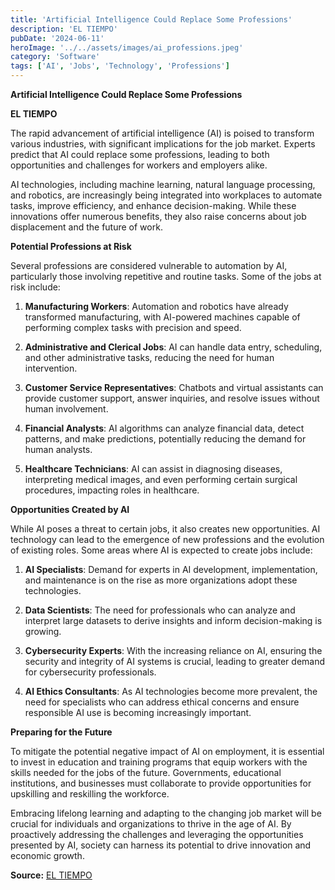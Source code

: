 ```yaml
---
title: 'Artificial Intelligence Could Replace Some Professions'
description: 'EL TIEMPO'
pubDate: '2024-06-11'
heroImage: '../../assets/images/ai_professions.jpeg'
category: 'Software'
tags: ['AI', 'Jobs', 'Technology', 'Professions']
---
```


**Artificial Intelligence Could Replace Some Professions**

**EL TIEMPO**

The rapid advancement of artificial intelligence (AI) is poised to transform various industries, with significant implications for the job market. Experts predict that AI could replace some professions, leading to both opportunities and challenges for workers and employers alike.

AI technologies, including machine learning, natural language processing, and robotics, are increasingly being integrated into workplaces to automate tasks, improve efficiency, and enhance decision-making. While these innovations offer numerous benefits, they also raise concerns about job displacement and the future of work.

**Potential Professions at Risk**

Several professions are considered vulnerable to automation by AI, particularly those involving repetitive and routine tasks. Some of the jobs at risk include:

1. **Manufacturing Workers**: Automation and robotics have already transformed manufacturing, with AI-powered machines capable of performing complex tasks with precision and speed.
2. **Administrative and Clerical Jobs**: AI can handle data entry, scheduling, and other administrative tasks, reducing the need for human intervention.

3. **Customer Service Representatives**: Chatbots and virtual assistants can provide customer support, answer inquiries, and resolve issues without human involvement.

4. **Financial Analysts**: AI algorithms can analyze financial data, detect patterns, and make predictions, potentially reducing the demand for human analysts.

5. **Healthcare Technicians**: AI can assist in diagnosing diseases, interpreting medical images, and even performing certain surgical procedures, impacting roles in healthcare.

**Opportunities Created by AI**

While AI poses a threat to certain jobs, it also creates new opportunities. AI technology can lead to the emergence of new professions and the evolution of existing roles. Some areas where AI is expected to create jobs include:

1. **AI Specialists**: Demand for experts in AI development, implementation, and maintenance is on the rise as more organizations adopt these technologies.

2. **Data Scientists**: The need for professionals who can analyze and interpret large datasets to derive insights and inform decision-making is growing.

3. **Cybersecurity Experts**: With the increasing reliance on AI, ensuring the security and integrity of AI systems is crucial, leading to greater demand for cybersecurity professionals.

4. **AI Ethics Consultants**: As AI technologies become more prevalent, the need for specialists who can address ethical concerns and ensure responsible AI use is becoming increasingly important.

**Preparing for the Future**

To mitigate the potential negative impact of AI on employment, it is essential to invest in education and training programs that equip workers with the skills needed for the jobs of the future. Governments, educational institutions, and businesses must collaborate to provide opportunities for upskilling and reskilling the workforce.

Embracing lifelong learning and adapting to the changing job market will be crucial for individuals and organizations to thrive in the age of AI. By proactively addressing the challenges and leveraging the opportunities presented by AI, society can harness its potential to drive innovation and economic growth.

**Source:** [EL TIEMPO](https://www.eltiempo.com/tecnosfera/la-inteligencia-artificial-podria-remplazar-algunas-profesiones-749326)
